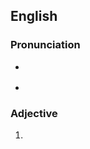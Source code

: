 ==English==

===Pronunciation===
* {{a|RP}} {{IPA|en|/ˈbaʊnsiə/|/ˈbaʊnsɪə/}}
* {{a|US}} {{IPA|en|/ˈbaʊnsiɚ/}}

===Adjective===
{{head|en|comparative adjective}}

# {{en-comparative of|bouncy}}